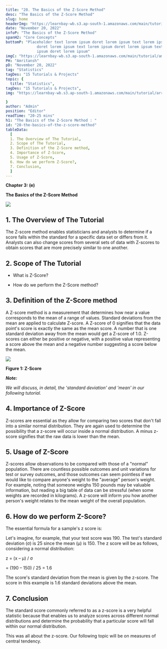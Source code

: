 ```yaml
---
title: "20. The Basics of the Z-Score Method"
desc: "The Basics of the Z-Score Method"
slug: home
headerImg: "https://learnbay-wb.s3.ap-south-1.amazonaws.com/main/tutorial/python.png"
date: "November 20, 2022"
infoP: "The Basics of the Z-Score Method"
spanH2: "Core Concepts"
bottomP: "Placeholder text lorem ipsum doret lorem ipsum text lorem ipsum
              doret lorem ipsum text lorem ipsum doret lorem ipsum text lorem
              ipsum doret lorem ipsum"
imgC: "https://learnbay-wb.s3.ap-south-1.amazonaws.com/main/tutorial/amritansh.png"
PH: "Amritansh"
pD: "November 20, 2022"
tag: "Statistics"
tagDes: "15 Tutorials & Projects"
topic: {
  title: "Statistics",
tagDes: "15 Tutorials & Projects",
img: "https://learnbay-wb.s3.ap-south-1.amazonaws.com/main/tutorial/arrow.png"

}
author: "Admin"
position: "Editor"
readTime: "20-25 mins"
h1: "The Basics of the Z-Score Method : "
id: "20-the-basics-of-the-z-score-method"
tableData:
  [
  1. The Overview of The Tutorial, 
  2. Scope of The Tutorial,  
  3. Definition of the Z-Score method,  
  4. Importance of Z-Score,  
  5. Usage of Z-Score,
  6. How do we perform Z-Score?,
  7. Conclusion,
  ]
---
```




**Chapter 3: (e)**

**The Basics of the Z-Score Method**





<img src="https://learnbay-wb.s3.ap-south-1.amazonaws.com/main/tutorial/statistics/The+Basics+of+the+Z-Score+Method.jpg"></img>


## 1. The Overview of The Tutorial



The Z-score method enables statisticians and analysts to determine if a score falls within the standard for a specific data set or differs from it. Analysts can also change scores from several sets of data with Z-scores to obtain scores that are more precisely similar to one another.



## 2. Scope of The Tutorial





* What is Z-Score?


* How do we perform the Z-Score method?




## 3. Definition of the Z-Score method



A Z-score method is a measurement that determines how near a value corresponds to the mean of a range of values. Standard deviations from the mean are applied to calculate Z-score. A Z-score of 0 signifies that the data point's score is exactly the same as the mean score. A number that is one standard deviation away from the mean would get a Z-score of 1.0. Z-scores can either be positive or negative, with a positive value representing a score above the mean and a negative number suggesting a score below the mean.


        

<img src="https://learnbay-wb.s3.ap-south-1.amazonaws.com/main/tutorial/statistics/z-score+figure+1.jpg"></img>



**Figure 1: Z-Score**


**_Note:_**

_We will discuss, in detail, the 'standard deviation' and 'mean' in our following tutorial._



## 4. Importance of Z-Score

Z-scores are essential as they allow for comparing two scores that don't fall into a similar normal distribution. They are again used to determine the possibility that a z-score will occur inside a normal distribution. A minus z-score signifies that the raw data is lower than the mean.



## 5. Usage of Z-Score





Z-scores allow observations to be compared with those of a "normal" population. There are countless possible outcomes and unit variations for test or survey outcomes, and those outcomes can seem pointless if we would like to compare anyone's weight to the "average" person's weight. For example, noting that someone weighs 150 pounds may be valuable information, but reading a big table of data can be stressful (when some weights are recorded in kilograms). A z-score will inform you how another person's weight relates to the mean weight of the overall population.



## 6. How do we perform Z-Score?




The essential formula for a sample's z score is:

Let's imagine, for example, that your test score was 190. The test's standard deviation (σ) is 25 since the mean (μ) is 150. The z score will be as follows, considering a normal distribution:

z = (x – μ) / σ

= (190 – 150) / 25 = 1.6

The score's standard deviation from the mean is given by the z-score. The score in this example is 1.6 standard deviations above the mean.



## 7. Conclusion




The standard score commonly referred to as a z-score is a very helpful statistic because that enables us to analyze scores across different normal distributions and determine the probability that a particular score will fall within our normal distribution.

This was all about the z-score. Our following topic will be on measures of central tendency.

